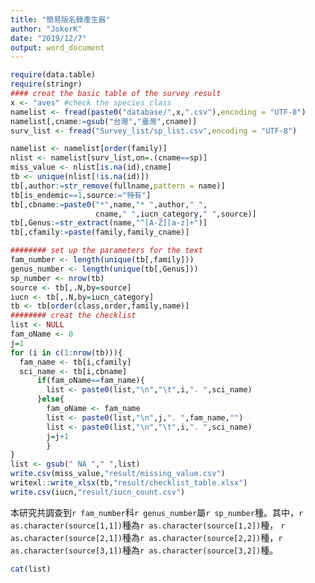 ```yaml
---
title: "簡易版名錄產生器"
author: "JokerK"
date: "2019/12/7"
output: word_document
---
```


```r
require(data.table)
require(stringr)
#### creat the basic table of the survey result
x <- "aves" #check the species class
namelist <- fread(paste0("database/",x,".csv"),encoding = "UTF-8")
namelist[,cname:=gsub("台灣","臺灣",cname)]
surv_list <- fread("Survey_list/sp_list.csv",encoding = "UTF-8")

namelist <- namelist[order(family)]
nlist <- namelist[surv_list,on=.(cname==sp)]
miss_value <- nlist[is.na(id),cname]
tb <- unique(nlist[!is.na(id)])
tb[,author:=str_remove(fullname,pattern = name)]
tb[is_endemic==1,source:="特有"]
tb[,cbname:=paste0("*",name,"* ",author," ",
                   cname," ",iucn_category," ",source)]
tb[,Genus:=str_extract(name,"^[A-Z][a-z]+")]
tb[,cfamily:=paste(family,family_cname)]

######## set up the parameters for the text
fam_number <- length(unique(tb[,family]))
genus_number <- length(unique(tb[,Genus]))
sp_number <- nrow(tb)
source <- tb[,.N,by=source]
iucn <- tb[,.N,by=iucn_category]
tb <- tb[order(class,order,family,name)]
######## creat the checklist
list <- NULL
fam_oName <- 0
j=1
for (i in c(1:nrow(tb))){
  fam_name <- tb[i,cfamily]
  sci_name <- tb[i,cbname]
      if(fam_oName==fam_name){
        list <- paste0(list,"\n","\t",i,". ",sci_name)
      }else{
        fam_oName <- fam_name
        list <- paste0(list,"\n",j,". ",fam_name,"")
        list <- paste0(list,"\n","\t",i,". ",sci_name)
        j=j+1
        }
}
list <- gsub(" NA "," ",list)
write.csv(miss_value,"result/missing_value.csv")
writexl::write_xlsx(tb,"result/checklist_table.xlsx")
write.csv(iucn,"result/iucn_count.csv")

```

本研究共調查到`r fam_number`科`r genus_number`屬`r sp_number`種。其中，`r as.character(source[1,1])`種為`r as.character(source[1,2])`種， `r as.character(source[2,1])`種為`r as.character(source[2,2])`種，`r as.character(source[3,1])`種為`r as.character(source[3,2])`種。  

```r
cat(list)
```

